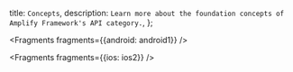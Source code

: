   title: `Concepts`,
  description: `Learn more about the foundation concepts of Amplify Framework's API category.`,
};


<Fragments fragments={{android: android1}} />


<Fragments fragments={{ios: ios2}} />
